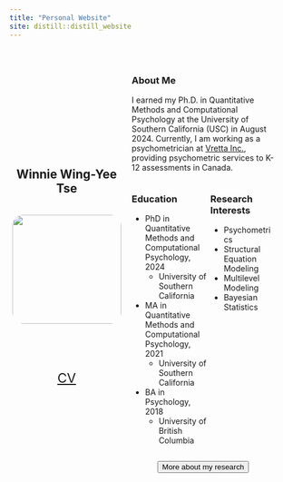 ```yaml
---
title: "Personal Website"
site: distill::distill_website
---
```


<div class="profile">
  <h2> Winnie Wing-Yee Tse </h2>
  <br>
  <img src="img/wwytse.jpg">
  <br>
  <br>
  <a href="https://github.com/winniewytse"><i id="github" class="fab fa-github"></i></a>
  <a href="https://www.linkedin.com/in/winniewytse/"><i id="linkedin" class="fab fa-linkedin"></i></a>
  <a href="https://orcid.org/0000-0001-5175-6754"><i id="orcid" class="fab fa-orcid"></i></a>
  <a href="wingyeet@usc.edu"><i id="email" class="fas fa-envelope"></i></a>
  <br>
  <br>
  <p style="text-align: center; font-size: 10.5px; "><a href="cv/winniewytse_cv.pdf">CV</a></p>
</div>


<div class="intro">

  <!-- <h3> Hello there, welcome to my personal website! </h3>  -->
  
  <!-- I hope you enjoy reading about me and my research :)  -->
  
  <h3> About Me </h3>
  
  I earned my Ph.D. in Quantitative Methods and Computational Psychology at the University of Southern California (USC) in August 2024. Currently, I am working as a psychometrician at [Vretta Inc.](https://www.vretta.com/), providing psychometric services to K-12 assessments in Canada. 
  
<div class="bkg-info">
<div id="education">
<h3> Education </h3>

* PhD in Quantitative Methods and Computational Psychology, 2024
    * University of Southern California
* MA in Quantitative Methods and Computational Psychology, 2021
    * University of Southern California
* BA in Psychology, 2018
    * University of British Columbia
</div>

<div id="interest">
<h3> Research Interests </h3>
    
  * Psychometrics
  * Structural Equation Modeling
  * Multilevel Modeling
  * Bayesian Statistics
</div>
</div>

<p style="text-align: center;"><a href="research.html"><button type="button">More about my research</button></a></p>

</div>

<!-- JS -->
<script defer src="assets/fontawesome-free-5.15.4-web/js/all.js"></script>

<!-- CSS custom style -->
<style>

  .profile img {
    width: 20vw;
    border-radius: 10%;
  }
  .profile {
    display: inline-block;
    width: 40%;
    vertical-align: middle;
    text-align: center;
    margin-top: 5%;
  }
  .profile a {
      font-size: 220%;
      padding-right: 1.5%;
      padding-left: 1.5%;
  }
  .profile a:hover{
    position: relative;
    top: 5px;
  }
  
  .d-title {
    display:none;
  }
  d-article {
    display: flex;
    flex-direction: row;
  }
  .intro {
    display: inline-block;
    width: 50%;
    vertical-align: middle;
    margin-top: 5%;
    padding-left: 10px;
    padding-right: 10px;
    border-top-style: none;
  }
  
  .bkg-info {
    display: flex;
    flex-direction: row;
  }
  #education {
    disply: inline-block;
    width: 55%
  }
  #interest {
    disply: inline-block;
    width: 45%
  }

  @media only screen and (max-width: 768px) {
      d-article {
        display: flex;
        flex-direction: column;
      }
      .intro, .profile {
        width: 60%;
        margin-right: auto;
        margin-left: auto;
      }
      .profile img {
        width: 45vw;
      }
      
      .bkg-info {
        display: flex;
        flex-direction: column;
      }
      #interest, #education {
        width: 100%;
        margin-right: auto;
        margin-left: auto;
      }
  }

</style>
